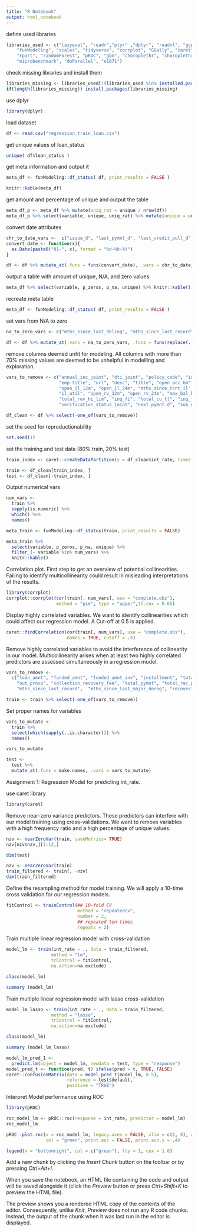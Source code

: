 ```yaml
---
title: "R Notebook"
output: html_notebook
---
```


define used libraries
```r
libraries_used <- c("lazyeval", "readr","plyr" ,"dplyr", "readxl", "ggplot2", 
    "funModeling", "scales", "tidyverse", "corrplot", "GGally", "caret",
    "rpart", "randomForest", "pROC", "gbm", "choroplethr", "choroplethrMaps",
    "microbenchmark", "doParallel", "e1071")
```

check missing libraries and install them

```r
libraries_missing <- libraries_used[!(libraries_used %in% installed.packages()[,"Package"])]
if(length(libraries_missing)) install.packages(libraries_missing)
```

use dplyr
```r
library(dplyr)
```

load dataset
```r
df <- read.csv("regression_train_loan.csv")
```

get unique values of loan_status
```r
unique( df$loan_status )
```


get meta information and output it
```r
meta_df <- funModeling::df_status( df, print_results = FALSE )

knitr::kable(meta_df)
```

get amount and percentage of unique and output the table
```r
meta_df_p <- meta_df %>% mutate(uniq_rat = unique / nrow(df))
meta_df_p %>% select(variable, unique, uniq_rat) %>% mutate(unique = unique, uniq_rat = scales::percent(uniq_rat)) %>% knitr::kable()
```

convert date attributes
```r
chr_to_date_vars <-  c("issue_d", "last_pymnt_d", "last_credit_pull_d", "next_pymnt_d", "earliest_cr_line", "next_pymnt_d")
convert_date <- function(x){
  as.Date(paste0("01-", x), format = "%d-%b-%Y")
}

df <- df %>% mutate_at(.funs = funs(convert_date), .vars = chr_to_date_vars)
```

output a table with amount of unique, N/A, and zero values
```r
meta_df %>% select(variable, p_zeros, p_na, unique) %>% knitr::kable()
```

recreate meta table
```r
meta_df <- funModeling::df_status( df, print_results = FALSE )
```

set vars from N/A to zero
```r
na_to_zero_vars <- c("mths_since_last_delinq", "mths_since_last_record", "mths_since_last_major_derog")

df <- df %>% mutate_at(.vars = na_to_zero_vars, .funs = funs(replace(., is.na(.), 0)))
```

remove columns deemed unfit for modeling. All columns with more than 70% missing values are deemed to be unhelpful in modelling and exploration.
```r
vars_to_remove <- c("annual_inc_joint", "dti_joint", "policy_code", "id", "member_id",
                    "emp_title", "url", "desc", "title", "open_acc_6m", "open_il_6m", 
                    "open_il_12m", "open_il_24m", "mths_since_rcnt_il", "total_bal_il", 
                    "il_util", "open_rv_12m", "open_rv_24m", "max_bal_bc", "all_util",
                    "total_rev_hi_lim", "inq_fi", "total_cu_tl", "inq_last_12m",
                    "verification_status_joint", "next_pymnt_d", "sub_grade", "X", "zip_code")

df_clean <- df %>% select(-one_of(vars_to_remove))
```

set the seed for reproductionability
```r
set.seed(1)
```

set the training and test data (80% train, 20% test)
```r
train_index <- caret::createDataPartition(y = df_clean$int_rate, times = 1, p = .8, list = FALSE)

train <- df_clean[train_index, ]
test <- df_clean[-train_index, ]
```

Output numerical vars
```r
num_vars <- 
  train %>% 
  sapply(is.numeric) %>% 
  which() %>% 
  names()

meta_train <- funModeling::df_status(train, print_results = FALSE)

meta_train %>%
  select(variable, p_zeros, p_na, unique) %>%
  filter_(~ variable %in% num_vars) %>%
  knitr::kable()

```

Correlation plot. First step to get an overview of potential collinearities. Failing to identify multicollinearity could result in misleading interpretations of the results.
```r
library(corrplot)
corrplot::corrplot(cor(train[, num_vars], use = "complete.obs"), 
                   method = "pie", type = "upper",tl.cex = 0.65)
```
Display highly correlated variables. We want to identify collinearities which could affect our regression model. A Cut-off at 0.5 is applied.

```r
caret::findCorrelation(cor(train[, num_vars], use = "complete.obs"), 
                       names = TRUE, cutoff = .5)
```

Remove highly correlated variables to avoid the interference of collinearity in our model.  Multicollinearity arises when at least two highly correlated predictors are assessed simultaneously in a regression model.
```r
vars_to_remove <- 
  c("loan_amnt", "funded_amnt", "funded_amnt_inv", "installment", "total_pymnt_inv", 
    "out_prncp", "collection_recovery_fee", "total_pymnt", "total_rec_prncp", "out_prncp", "total_acc",
    "mths_since_last_record",  "mths_since_last_major_derog", "recoveries")

train <- train %>% select(-one_of(vars_to_remove))

```

Set proper names for variables
```r
vars_to_mutate <-
  train %>%
  select(which(sapply(.,is.character))) %>%
  names()

vars_to_mutate

test <-
  test %>%
  mutate_at(.funs = make.names, .vars = vars_to_mutate)
```

Assignment 1: Regression Model for predicting int_rate.

use caret library
```r
library(caret)
```

Remove near-zero variance predictors. These predictors can interfere with our model training using cross-validations. We want to remove variables with a high frequency ratio and a high percentage of unique values.
```r
nzv <- nearZeroVar(train, saveMetrics= TRUE)
nzv[nzv$nzv,][1:12,]

dim(test)

nzv <- nearZeroVar(train)
train_filtered <- train[, -nzv]
dim(train_filtered)


```

Define the resampling method for model training. We will apply a 10-time cross validation for our regression models. 
```r

fitControl <- trainControl(## 10-fold CV
                           method = "repeatedcv",
                           number = 2,
                           ## repeated ten times
                           repeats = 2)
```

Train multiple linear regression model with cross-validation
```r


model_lm <- train(int_rate ~ ., data = train_filtered, 
                 method = "lm",
                 trControl = fitControl,
                 na.action=na.exclude)

class(model_lm)

summary (model_lm)
```
Train multiple linear regression model with lasso cross-validation
```r
model_lm_lasso <- train(int_rate ~ ., data = train_filtered, 
                 method = "lasso",
                 trControl = fitControl,
                 na.action=na.exclude)

class(model_lm)

summary (model_lm_lasso)
```


```r
model_lm_pred_1 <- 
  predict.lm(object = model_lm, newdata = test, type = "response")
model_pred_t <- function(pred, t) ifelse(pred > t, TRUE, FALSE)
caret::confusionMatrix(data = model_pred_t(model_lm, 0.5), 
                       reference = test$default,
                       positive = "TRUE")
```



Interpret Model performance using ROC
```r
library(pROC)

roc_model_lm <- pROC::roc(response = int_rate, predictor = model_lm)
roc_model_lm

pROC::plot.roc(x = roc_model_lm, legacy.axes = FALSE, xlim = c(1, 0), asp = NA,
               col = "green", print.auc = FALSE, print.auc.y = .4)

legend(x = "bottomright", col = c("green"), lty = 1, cex = 1.0)
```


Add a new chunk by clicking the *Insert Chunk* button on the toolbar or by pressing *Ctrl+Alt+I*.

When you save the notebook, an HTML file containing the code and output will be saved alongside it (click the *Preview* button or press *Ctrl+Shift+K* to preview the HTML file).

The preview shows you a rendered HTML copy of the contents of the editor. Consequently, unlike *Knit*, *Preview* does not run any R code chunks. Instead, the output of the chunk when it was last run in the editor is displayed.
